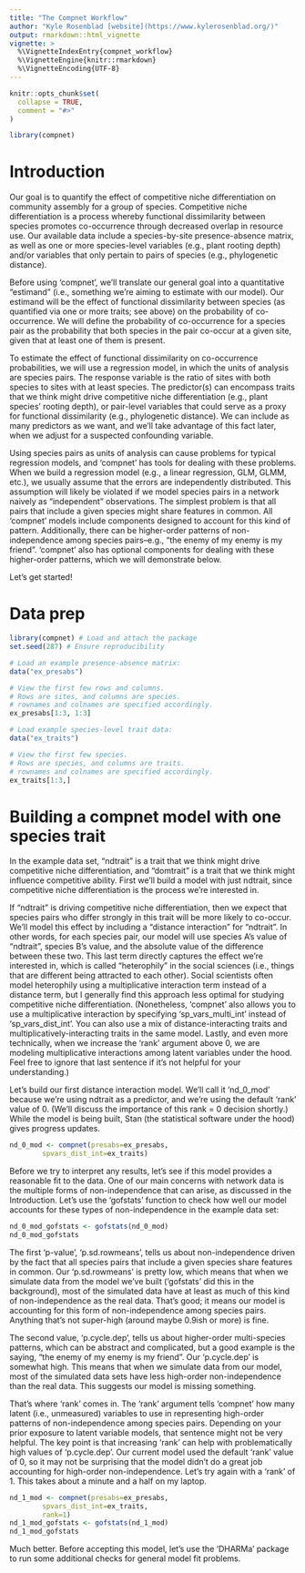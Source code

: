 ```yaml
---
title: "The Compnet Workflow"
author: "Kyle Rosenblad [website](https://www.kylerosenblad.org/)"
output: rmarkdown::html_vignette
vignette: >
  %\VignetteIndexEntry{compnet_workflow}
  %\VignetteEngine{knitr::rmarkdown}
  %\VignetteEncoding{UTF-8}
---
```


```r
knitr::opts_chunk$set(
  collapse = TRUE,
  comment = "#>"
)
```

```r
library(compnet)
```

# Introduction

Our goal is to quantify the effect of competitive niche differentiation on community assembly for a group of species. Competitive niche differentiation is a process whereby functional dissimilarity between species promotes co-occurrence through decreased overlap in resource use. Our available data include a species-by-site presence-absence matrix, as well as one or more species-level variables (e.g., plant rooting depth) and/or variables that only pertain to pairs of species (e.g., phylogenetic distance).

Before using 'compnet', we'll translate our general goal into a quantitative "estimand" (i.e., something we're aiming to estimate with our model). Our estimand will be the effect of functional dissimilarity between species (as quantified via one or more traits; see above) on the probability of co-occurrence. We will define the probability of co-occurrence for a species pair as the probability that both species in the pair co-occur at a given site, given that at least one of them is present.

To estimate the effect of functional dissimilarity on co-occurrence probabilities, we will use a regression model, in which the units of analysis are species pairs. The response variable is the ratio of sites with both species to sites with at least species. The predictor(s) can encompass traits that we think might drive competitive niche differentiation (e.g., plant species' rooting depth), or pair-level variables that could serve as a proxy for functional dissimilarity (e.g., phylogenetic distance). We can include as many predictors as we want, and we'll take advantage of this fact later, when we adjust for a suspected confounding variable.

Using species pairs as units of analysis can cause problems for typical regression models, and 'compnet' has tools for dealing with these problems. When we build a regression model (e.g., a linear regression, GLM, GLMM, etc.), we usually assume that the errors are independently distributed. This assumption will likely be violated if we model species pairs in a network naively as "independent" observations. The simplest problem is that all pairs that include a given species might share features in common. All 'compnet' models include components designed to account for this kind of pattern. Additionally, there can be higher-order patterns of non-independence among species pairs--e.g., "the enemy of my enemy is my friend". 'compnet' also has optional components for dealing with these higher-order patterns, which we will demonstrate below.

Let's get started!

# Data prep

```r
library(compnet) # Load and attach the package
set.seed(287) # Ensure reproducibility

# Load an example presence-absence matrix:
data("ex_presabs")

# View the first few rows and columns.
# Rows are sites, and columns are species.
# rownames and colnames are specified accordingly.
ex_presabs[1:3, 1:3]
```

```r

# Load example species-level trait data:
data("ex_traits")

# View the first few species.
# Rows are species, and columns are traits.
# rownames and colnames are specified accordingly.
ex_traits[1:3,]

```

# Building a compnet model with one species trait

In the example data set, "ndtrait" is a trait that we think might drive competitive niche differentiation, and "domtrait" is a trait that we think might influence competitive ability. First we'll build a model with just ndtrait, since competitive niche differentiation is the process we're interested in.

If "ndtrait" is driving competitive niche differentiation, then we expect that species pairs who differ strongly in this trait will be more likely to co-occur. We'll model this effect by including a "distance interaction" for "ndtrait". In other words, for each species pair, our model will use species A's value of "ndtrait", species B's value, and the absolute value of the difference between these two. This last term directly captures the effect we're interested in, which is called "heterophily" in the social sciences (i.e., things that are different being attracted to each other). Social scientists often model heterophily using a multiplicative interaction term instead of a distance term, but I generally find this approach less optimal for studying competitive niche differentiation. (Nonetheless, 'compnet' also allows you to use a multiplicative interaction by specifying 'sp_vars_multi_int' instead of 'sp_vars_dist_int'. You can also use a mix of distance-interacting traits and multiplicatively-interacting traits in the same model. Lastly, and even more technically, when we increase the 'rank' argument above 0, we are modeling multiplicative interactions among latent variables under the hood. Feel free to ignore that last sentence if it's not helpful for your understanding.)

Let's build our first distance interaction model. We'll call it 'nd_0_mod' because we're using ndtrait as a predictor, and we're using the default 'rank' value of 0. (We'll discuss the importance of this rank = 0 decision shortly.) While the model is being built, Stan (the statistical software under the hood) gives progress updates.

```r
nd_0_mod <- compnet(presabs=ex_presabs,
        spvars_dist_int=ex_traits)
```
Before we try to interpret any results, let's see if this model provides a reasonable fit to the data. One of our main concerns with network data is the multiple forms of non-independence that can arise, as discussed in the Introduction. Let's use the 'gofstats' function to check how well our model accounts for these types of non-independence in the example data set:

```r
nd_0_mod_gofstats <- gofstats(nd_0_mod)
nd_0_mod_gofstats
```
The first 'p-value', 'p.sd.rowmeans', tells us about non-independence driven by the fact that all species pairs that include a given species share features in common. Our 'p.sd.rowmeans' is pretty low, which means that when we simulate data from the model we've built ('gofstats' did this in the background), most of the simulated data have at least as much of this kind of non-independence as the real data. That's good; it means our model is accounting for this form of non-independence among species pairs. Anything that's not super-high (around maybe 0.9ish or more) is fine.

The second value, 'p.cycle.dep', tells us about higher-order multi-species patterns, which can be abstract and complicated, but a good example is the saying, "the enemy of my enemy is my friend". Our 'p.cycle.dep' is somewhat high. This means that when we simulate data from our model, most of the simulated data sets have less high-order non-independence than the real data. This suggests our model is missing something.

That's where 'rank' comes in. The 'rank' argument tells 'compnet' how many latent (i.e., unmeasured) variables to use in representing high-order patterns of non-independence among species pairs. Depending on your prior exposure to latent variable models, that sentence might not be very helpful. The key point is that increasing 'rank' can help with problematically high values of 'p.cycle.dep'. Our current model used the default 'rank' value of 0, so it may not be surprising that the model didn't do a great job accounting for high-order non-independence. Let's try again with a 'rank' of 1. This takes about a minute and a half on my laptop.

```r
nd_1_mod <- compnet(presabs=ex_presabs,
        spvars_dist_int=ex_traits,
        rank=1)
nd_1_mod_gofstats <- gofstats(nd_1_mod)
nd_1_mod_gofstats

```

Much better. Before accepting this model, let's use the 'DHARMa' package to run some additional checks for general model fit problems.


